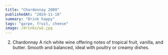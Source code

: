 ```yaml
---
title: "Chardonnay 2009"
publishedAt: "2024-11-18"
summary: "Drink happy"
tags: "garpe, fruit, cheese"
image: /drinks/w2.jpg
---
```




2. Chardonnay
A rich white wine offering notes of tropical fruit, vanilla, and butter. Smooth and balanced, ideal with poultry or creamy dishes.
